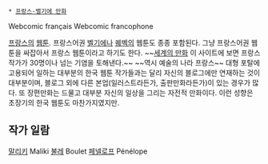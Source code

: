  * [[프랑스-벨기에 만화]]

Webcomic français
Webcomic francophone

[[프랑스]]의 [[웹툰]]. 프랑스어권 [[벨기에]]나 [[퀘벡]]의 웹툰도 종종 포함된다. 그냥 프랑스어권 웹툰을 싸잡아서 프랑스 웹툰이라고 하기도 한다.
~~[http://francomics.egloos.com/ 세계의 만화] 이 사이트에 보면 프랑스 작가가 30명이나 넘는 기염을 토해낸다.~~ ~~역시 예술의 나라 프랑스~~
대형 포탈에 고용되어 일하는 대부분의 한국 웹툰 작가들과는 달리 자신의 블로그에만 연재하는 것이 대부분이며, 블로그 외에 다른 본업(일러스트라든가, 출판만화라든가)이 있는 경우가 많다. 또 장편만화는 드물고 대부분 자신의 일상을 그리는 자전적 만화이다. 이런 성향은 초장기의 한국 웹툰도 마찬가지였지만.

== 작가 일람 ==

[[말리키]] Maliki
[[불레]] Boulet
[[페넬로프]] Pénélope
